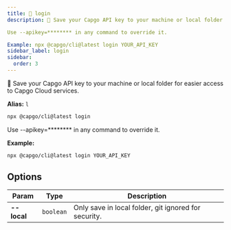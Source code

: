 ```yaml
---
title: 🔑 login
description: 🔑 Save your Capgo API key to your machine or local folder for easier access to Capgo Cloud services.

Use --apikey=******** in any command to override it.

Example: npx @capgo/cli@latest login YOUR_API_KEY
sidebar_label: login
sidebar:
  order: 3
---
```


🔑 Save your Capgo API key to your machine or local folder for easier access to Capgo Cloud services.

**Alias:** `l`

```bash
npx @capgo/cli@latest login
```

Use --apikey=******** in any command to override it.

**Example:**

```bash
npx @capgo/cli@latest login YOUR_API_KEY
```

## <a id="options"></a> Options

| Param          | Type          | Description          |
| -------------- | ------------- | -------------------- |
| **--local** | <code>boolean</code> | Only save in local folder, git ignored for security. |

